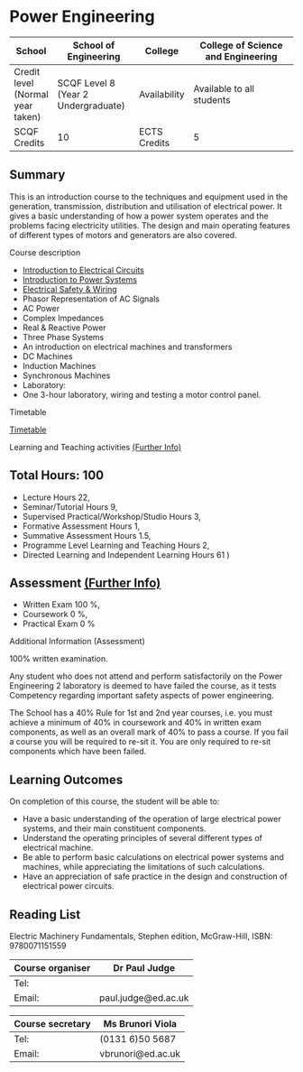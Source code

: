 # Power Engineering

| School | School of Engineering | College | College of Science and Engineering |
|--------|-----------------------|---------|------------------------------------|
| Credit level (Normal year taken) | SCQF Level 8 (Year 2 Undergraduate) | Availability | Available to all students |
| SCQF Credits | 10 | ECTS Credits | 5 |

## Summary

This is an introduction course to the techniques and equipment used in the generation, transmission, distribution and utilisation of electrical power.  It gives a basic understanding of how a power system operates and the problems facing electricity utilities. The design and main operating features of different types of motors and generators are also covered.

Course description

- [Introduction to Electrical Circuits](1_Introduction.qmd)
- [Introduction to Power Systems](2_Grid.qmd)
- [Electrical Safety &amp; Wiring](2_1_Safety.qmd)
- Phasor Representation of AC Signals
- AC Power
- Complex Impedances
- Real &amp; Reactive Power
- Three Phase Systems
- An introduction on electrical machines and transformers
- DC Machines
- Induction Machines
- Synchronous Machines
- Laboratory:
- One 3-hour laboratory, wiring and testing a motor control panel.

Timetable 

<a href="https://www.ted.is.ed.ac.uk/UOE2223_SWS/TIMETABLE.ASP?OBJECTCLASS=MODULE&amp;IDENTIFIER=SCEE08008_SV1_SEM1
&amp;STYLE=TEXTSPREADSHEET&amp;TEMPLATE=SWSCUST+OBJECT+TEXTSPREADSHEET&amp;WEEK=9-19" target="_blank">Timetable</a>

Learning and Teaching activities <a href="http://www.studentsystems.is.ed.ac.uk/staff/Support/User_Guides/CCAM//Teaching_Learning.htm" target="_blank">(Further Info)</a>

## Total Hours: 100
- Lecture Hours 22,
- Seminar/Tutorial Hours 9,
- Supervised Practical/Workshop/Studio Hours 3,
- Formative Assessment Hours 1,
- Summative Assessment Hours 1.5,
- Programme Level Learning and Teaching Hours 2,
- Directed Learning and Independent Learning Hours 61 )


## Assessment <a href="http://www.studentsystems.is.ed.ac.uk/staff/Support/User_Guides/CCAM//Assessment_Methods.htm" target="_blank">(Further Info)</a>

- Written Exam 100 %,
- Coursework 0 %,
- Practical Exam 0 %

Additional Information (Assessment)

100% written examination.

Any student who does not attend and perform satisfactorily on the Power Engineering 2 laboratory is deemed to have failed the course, as it tests Competency regarding important safety aspects of power engineering.

The School has a 40% Rule for 1st and 2nd year courses, i.e. you must achieve a minimum of 40% in coursework and 40% in written exam components, as well as an overall mark of 40% to pass a course. If you fail a course you will be required to re-sit it. You are only required to re-sit components which have been failed.

## Learning Outcomes

On completion of this course, the student will be able to:

- Have a basic understanding of the operation of large electrical power systems, and their main constituent components.
- Understand the operating principles of several different types of electrical machine.
- Be able to perform basic calculations on electrical power systems and machines, while appreciating the limitations of such calculations.
- Have an appreciation of safe practice in the design and construction of electrical power circuits.

## Reading List

Electric Machinery Fundamentals, Stephen
edition, McGraw-Hill, ISBN: 9780071151559

| Course organiser | Dr Paul Judge |
|-------|---------|
| Tel: |   |
| Email: |  paul.judge@ed.ac.uk | 

| Course secretary | Ms Brunori  Viola | 
|------|---------|
| Tel: |  (0131 6)50 5687 | 
| Email: |  vbrunori@ed.ac.uk | 